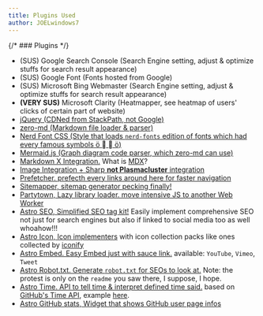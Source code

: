 ```yaml
---
title: Plugins Used
author: JOELwindows7
---
```

{/* ### Plugins */}
- (SUS) Google Search Console (Search Engine setting, adjust & optimize stuffs for search result appearance)
- (SUS) Google Font (Fonts hosted from Google)
- (SUS) Microsoft Bing Webmaster (Search Engine setting, adjust & optimize stuffs for search result appearance)
- **(VERY SUS)** Microsoft Clarity (Heatmapper, see heatmap of users' clicks of certain part of website)
- <a href="https://jquery.com/download/#using-jquery-with-a-cdn" target="_blank" rel="noopener noreferrer">jQuery (CDNed from StackPath, not Google)</a>
- <a href="https://zerodevx.github.io/zero-md/installation/" target="_blank" rel="noopener noreferrer">zero-md (Markdown file loader & parser)</a>
- <a href="https://mshaugh.github.io/nerdfont-webfonts/" target="_blank" rel="noopener noreferrer">Nerd Font CSS (Style that loads `nerd-fonts` edition of fonts which had every famous symbols &#xe24f; &#xea79; &#xea84; &#xe24f;)</a>
- <a href="https://mermaid-js.github.io/mermaid/#/n00b-gettingStarted?id=requirements-for-the-mermaid-api" target="_blank" rel="noopener noreferrer">Mermaid.js (Graph diagram code parser, which zero-md can use)</a>
- <a href="https://docs.astro.build/en/guides/integrations-guide/mdx/" target="_blank" rel="noopener noreferrer">Markdown X Integration.</a> What is <a href="https://mdxjs.com/docs/what-is-mdx/" target="_blank" rel="noopener noreferrer">MDX</a>?
- <a href="https://docs.astro.build/en/guides/integrations-guide/image/" target="_blank" rel="noopener noreferrer">Image Integration + Sharp <strong>not Plasmacluster</strong> integration</a>
- <a href="https://docs.astro.build/en/guides/integrations-guide/prefetch/" target="_blank" rel="noopener noreferrer">Prefetcher. prefecth every links around here for faster navigation</a>
- <a href="https://docs.astro.build/en/guides/integrations-guide/sitemap/" target="_blank" rel="noopener noreferrer">Sitemapper, sitemap generator pecking finally!</a>
- <a href="https://docs.astro.build/en/guides/integrations-guide/partytown/" target="_blank" rel="noopener noreferrer">Partytown, Lazy library loader. move intensive JS to another Web Worker</a>
- <a href="https://github.com/jonasmerlin/astro-seo" target="_blank" rel="noopener noreferrer">Astro SEO, Simplified SEO tag kit!</a> Easily implement comprehensive SEO not just for search engines but also if linked to social media too as well whoahow!!!
- <a href="https://github.com/natemoo-re/astro-icon" target="_blank" rel="noopener noreferrer">Astro Icon, Icon implementers</a> with icon collection packs like ones collected by <a href="https://iconify.design/" target="_blank" rel="noopener noreferrer">iconify</a>
- <a href="https://github.com/astro-community/astro-embed" target="_blank" rel="noopener noreferrer">Astro Embed. Easy Embed just with sauce link.</a> available: `YouTube`, `Vimeo`, `Tweet`
- <a href="https://github.com/alextim/astro-lib/tree/main/packages/astro-robots-txt#readme" target="_blank" rel="noopener noreferrer">Astro Robot.txt. Generate `robot.txt` for SEOs to look at.</a> Note: the protest is only on the `readme` you saw there, I suppose, I hope.
- <a href="https://github.com/BryceRussell/astro-github-elements/tree/main/packages/time#readme" target="_blank" rel="noopener noreferrer">Astro Time. API to tell time & interpret defined time said.</a> based on <a href="https://github.com/github/time-elements#readme" target="_blank" rel="noopener noreferrer">GitHub's Time API</a>, example <a href="https://github.github.io/time-elements/examples/" target="_blank" rel="noopener noreferrer">here</a>.
- <a href="https://github.com/ayoayco/astro-github-stats" target="_blank" rel="noopener noreferrer">Astro GitHub stats, Widget that shows GitHub user page infos</a>